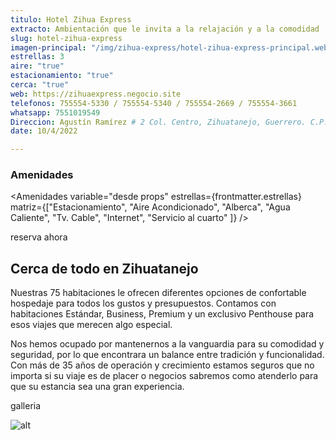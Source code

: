 ```yaml
---
titulo: Hotel Zihua Express
extracto: Ambientación que le invita a la relajación y a la comodidad 
slug: hotel-zihua-express
imagen-principal: "/img/zihua-express/hotel-zihua-express-principal.webp"
estrellas: 3
aire: "true"
estacionamiento: "true"
cerca: "true"
web: https://zihuaexpress.negocio.site
telefonos: 755554-5330 / 755554-5340 / 755554-2669 / 755554-3661 
whatsapp: 7551019549
Direccion: Agustín Ramírez # 2 Col. Centro, Zihuatanejo, Guerrero. C.P.40880Dirección: Agustín Ramírez # 2 Col. Centro, Zihuatanejo, Guerrero. C.P.40880
date: 10/4/2022

---
```



### Amenidades
<Amenidades variable="desde props" estrellas={frontmatter.estrellas} matriz={["Estacionamiento", "Aire Acondicionado", "Alberca", "Agua Caliente", "Tv. Cable", "Internet", "Servicio al cuarto" ]} /> 

reserva ahora 

## Cerca de todo en Zihuatanejo

Nuestras 75 habitaciones le ofrecen diferentes opciones de confortable hospedaje para todos los gustos y presupuestos. Contamos con habitaciones Estándar, Business, Premium y un exclusivo Penthouse para esos viajes que merecen algo especial.

Nos hemos ocupado por mantenernos a la vanguardia para su comodidad y seguridad, por lo que encontrara un balance entre tradición y funcionalidad. Con más de 35 años de operación y crecimiento estamos seguros que no importa si su viaje es de placer o negocios sabremos como atenderlo para que su estancia sea una gran experiencia.

galleria

![alt](https://image-url)